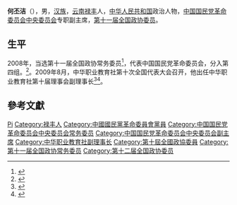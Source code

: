 '''何丕洁'''（{{bd|1948年|2月|}}），男，[[汉族|汉族]]，[[云南|云南]][[禄丰|禄丰]]人，[[中华人民共和国|中华人民共和国]]政治人物，[[中国国民党革命委员会中央委员会|中国国民党革命委员会中央委员会]]专职副主席，[[第十一届全国政协委员|第十一届全国政协委员]]。

== 生平 ==
2008年，当选第十一届全国政协常务委员<ref>{{cite news|title=第十一届全国政协委员名单|url=http://www.indaa.com.cn/zt/2009qglh/zxzs/200903/t20090303_127573.html|accessdate=2013-04-09|newspaper=新华社北京1月25日电 中国人民政治协商会议第十一届全国委员会委员名单(共2237人，2008年1月25日政协第十届全国委员会常务委员会第二十次会议通过)|date=2008年1月25日|deadurl=yes|archiveurl=https://web.archive.org/web/20130928014403/http://www.indaa.com.cn/zt/2009qglh/zxzs/200903/t20090303_127573.html|archivedate=2013年9月28日}}</ref>，代表中国国民党革命委员会，分入第四组。<ref>{{cite news|title=全国政协信息-何丕洁|url=http://www.cppcc.gov.cn/CMS/wylibary/showJcwyxtInfoWylibary.action?tabJcwyxt.guid=11W0001230&wytype=wjwy|accessdate=2013-04-11|newspaper=全国政协委员会|archive-date=2019-03-12|archive-url=https://web.archive.org/web/20190312192524/http://www.cppcc.gov.cn/CMS/wylibary/showJcwyxtInfoWylibary.action?tabJcwyxt.guid=11W0001230&wytype=wjwy}}</ref>。2009年8月，中华职业教育社第十次全国代表大会召开，他出任中华职业教育社第十届理事会副理事长<ref>{{Cite web|title=第十届理事会|url=http://www.zhzjs.org.cn/sqgk/LiShiHui10.html|access-date=2021-05-18|work=www.zhzjs.org.cn|archive-date=2021-05-18|archive-url=https://web.archive.org/web/20210518015558/http://www.zhzjs.org.cn/sqgk/LiShiHui10.html}}</ref><ref>{{Cite web|title=中华职业教育社第十次全国代表大会专题|url=http://www.zhzjs.org/zhuanti/d10j/dh.html|access-date=2021-05-18|work=www.zhzjs.org|archive-date=2021-05-18|archive-url=https://web.archive.org/web/20210518015524/http://www.zhzjs.org/zhuanti/d10j/dh.html}}</ref>。

== 參考文獻 ==
{{reflist}}

{{中华人民共和国政治人物小作品}}
{{中华职业教育社第十届理事会}}
{{中国国民党革命委员会第九届中央委员会}}
{{中国国民党革命委员会第十届中央委员会}}
{{中国国民党革命委员会第十一届中央委员会}}
{{中国国民党革命委员会第十二届中央委员会}}

{{Authority control}}
{{DEFAULTSORT:He何}}
[[Category:何姓|Pi]]
[[Category:禄丰人|Category:禄丰人]]
[[Category:中國國民黨革命委員會黨員|Category:中國國民黨革命委員會黨員]]
[[Category:中国国民党革命委员会中央委员会常务委员|Category:中国国民党革命委员会中央委员会常务委员]]
[[Category:中国国民党革命委员会中央委员会副主席|Category:中国国民党革命委员会中央委员会副主席]]
[[Category:中华职业教育社副理事长|Category:中华职业教育社副理事长]]
[[Category:第十屆全國政協委員|Category:第十屆全國政協委員]]
[[Category:第十一届全国政协常务委员|Category:第十一届全国政协常务委员]]
[[Category:第十二届全国政协委员|Category:第十二届全国政协委员]]